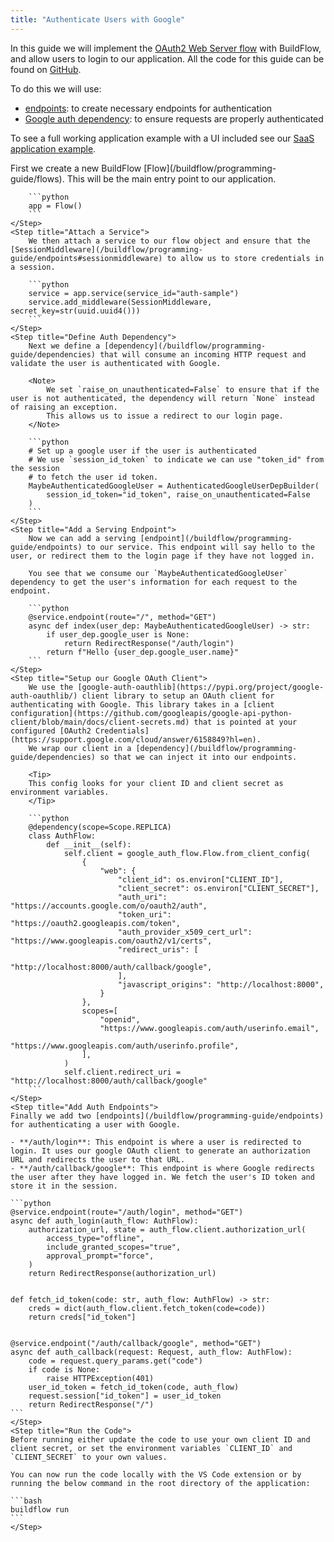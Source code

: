```yaml
---
title: "Authenticate Users with Google"
---
```


In this guide we will implement the [OAuth2 Web Server flow](https://developers.google.com/identity/protocols/oauth2#webserver) with BuildFlow, and allow users to login to our application.
All the code for this guide can be found on [GitHub](https://github.com/launchflow/buildflow-samples/tree/main/google-auth).

To do this we will use:

- [endpoints](/buildflow/programming-guide/endpoints): to create necessary endpoints for authentication
- [Google auth dependency](/buildflow/dependencies/auth#authenticated-google-user): to ensure requests are properly authenticated

To see a full working application example with a UI included see our [SaaS application example](/buildflow/examples/saas).


<Steps>
    <Step title="Initialize Flow">
        First we create a new BuildFlow [Flow](/buildflow/programming-guide/flows). This will be the main entry point to our application.

        ```python
        app = Flow()
        ```
    </Step>
    <Step title="Attach a Service">
        We then attach a service to our flow object and ensure that the [SessionMiddleware](/buildflow/programming-guide/endpoints#sessionmiddleware) to allow us to store credentials in a session.

        ```python
        service = app.service(service_id="auth-sample")
        service.add_middleware(SessionMiddleware, secret_key=str(uuid.uuid4()))
        ```
    </Step>
    <Step title="Define Auth Dependency">
        Next we define a [dependency](/buildflow/programming-guide/dependencies) that will consume an incoming HTTP request and validate the user is authenticated with Google.

        <Note>
            We set `raise_on_unauthenticated=False` to ensure that if the user is not authenticated, the dependency will return `None` instead of raising an exception.
            This allows us to issue a redirect to our login page.
        </Note>

        ```python
        # Set up a google user if the user is authenticated
        # We use `session_id_token` to indicate we can use "token_id" from the session
        # to fetch the user id token.
        MaybeAuthenticatedGoogleUser = AuthenticatedGoogleUserDepBuilder(
            session_id_token="id_token", raise_on_unauthenticated=False
        )
        ```
    </Step>
    <Step title="Add a Serving Endpoint">
        Now we can add a serving [endpoint](/buildflow/programming-guide/endpoints) to our service. This endpoint will say hello to the user, or redirect them to the login page if they have not logged in.

        You see that we consume our `MaybeAuthenticatedGoogleUser` dependency to get the user's information for each request to the endpoint.

        ```python
        @service.endpoint(route="/", method="GET")
        async def index(user_dep: MaybeAuthenticatedGoogleUser) -> str:
            if user_dep.google_user is None:
                return RedirectResponse("/auth/login")
            return f"Hello {user_dep.google_user.name}"
        ```
    </Step>
    <Step title="Setup our Google OAuth Client">
        We use the [google-auth-oauthlib](https://pypi.org/project/google-auth-oauthlib/) client library to setup an OAuth client for authenticating with Google. This library takes in a [client configuration](https://github.com/googleapis/google-api-python-client/blob/main/docs/client-secrets.md) that is pointed at your configured [OAuth2 Credentials](https://support.google.com/cloud/answer/6158849?hl=en).
        We wrap our client in a [dependency](/buildflow/programming-guide/dependencies) so that we can inject it into our endpoints.

        <Tip>
        This config looks for your client ID and client secret as environment variables.
        </Tip>

        ```python
        @dependency(scope=Scope.REPLICA)
        class AuthFlow:
            def __init__(self):
                self.client = google_auth_flow.Flow.from_client_config(
                    {
                        "web": {
                            "client_id": os.environ["CLIENT_ID"],
                            "client_secret": os.environ["CLIENT_SECRET"],
                            "auth_uri": "https://accounts.google.com/o/oauth2/auth",
                            "token_uri": "https://oauth2.googleapis.com/token",
                            "auth_provider_x509_cert_url": "https://www.googleapis.com/oauth2/v1/certs",
                            "redirect_uris": [
                                "http://localhost:8000/auth/callback/google",
                            ],
                            "javascript_origins": "http://localhost:8000",
                        }
                    },
                    scopes=[
                        "openid",
                        "https://www.googleapis.com/auth/userinfo.email",
                        "https://www.googleapis.com/auth/userinfo.profile",
                    ],
                )
                self.client.redirect_uri = "http://localhost:8000/auth/callback/google"
        ```
    </Step>
    <Step title="Add Auth Endpoints">
    Finally we add two [endpoints](/buildflow/programming-guide/endpoints) for authenticating a user with Google.

    - **/auth/login**: This endpoint is where a user is redirected to login. It uses our google OAuth client to generate an authorization URL and redirects the user to that URL.
    - **/auth/callback/google**: This endpoint is where Google redirects the user after they have logged in. We fetch the user's ID token and store it in the session.

    ```python
    @service.endpoint(route="/auth/login", method="GET")
    async def auth_login(auth_flow: AuthFlow):
        authorization_url, state = auth_flow.client.authorization_url(
            access_type="offline",
            include_granted_scopes="true",
            approval_prompt="force",
        )
        return RedirectResponse(authorization_url)


    def fetch_id_token(code: str, auth_flow: AuthFlow) -> str:
        creds = dict(auth_flow.client.fetch_token(code=code))
        return creds["id_token"]


    @service.endpoint("/auth/callback/google", method="GET")
    async def auth_callback(request: Request, auth_flow: AuthFlow):
        code = request.query_params.get("code")
        if code is None:
            raise HTTPException(401)
        user_id_token = fetch_id_token(code, auth_flow)
        request.session["id_token"] = user_id_token
        return RedirectResponse("/")
    ```
    </Step>
    <Step title="Run the Code">
    Before running either update the code to use your own client ID and client secret, or set the environment variables `CLIENT_ID` and `CLIENT_SECRET` to your own values.

    You can now run the code locally with the VS Code extension or by running the below command in the root directory of the application:

    ```bash
    buildflow run
    ```
    </Step>
</Steps>

